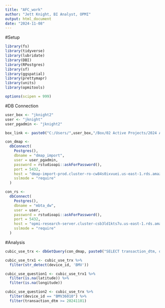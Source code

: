 ```yaml
---
title: "AFC_work"
author: "Jett Knight, BI Analyst, OPMI"
output: html_document
date: "2024-11-08"
---
```


#Setup

```r
library(fs)
library(tidyverse)
library(lubridate)
library(DBI)
library(RPostgres)
library(sf)
library(ggspatial)
library(prettymapr)
library(units)
library(opmitools)

options(scipen = 999)
```

#DB Connection

```r
user_box <- "jknight2"
user <- "jknight"
user_pgadmin <- "jknight2"

box_link <- paste0("C:/Users/",user_box,"/Box/02 Active Projects/2024 AFC 2.0/Public Rollout Analyses/Tableau/")

con_dmap <-
  dbConnect(
    Postgres(),
    dbname = "dmap_import",
    user = user_pgadmin,
    password = rstudioapi::askForPassword(),
    port = 5432,
    host = "dmap-import-prod.cluster-ro-cw84s0ixvuei.us-east-1.rds.amazonaws.com",
    sslmode = "require"
  )

con_rs <-
  dbConnect(
    Postgres(),
    dbname = "mbta_dw",
    user = user,
    password = rstudioapi::askForPassword(),
    port = 5432,
    host = "opmi-research-server.cluster-csb3ld1kts7u.us-east-1.rds.amazonaws.com",
    sslmode = "require"
  )
```

#Analysis

```r
cubic_use_trx <- dbGetQuery(con_dmap, paste0("SELECT transaction_dtm, device_id, latitude, longitude FROM public.use_transaction_location"))
```

```r
cubic_use_trx1 <- cubic_use_trx %>%
  filter(str_detect(device_id, 'BMV'))
```

```r
cubic_use_question1 <- cubic_use_trx1 %>%
  filter(is.na(latitude)) %>%
  filter(is.na(longitude))
```

```r
cubic_use_question2 <- cubic_use_trx %>%
  filter(device_id == "BMV36010") %>%
  filter(transaction_dtm >= 20241101)
```

